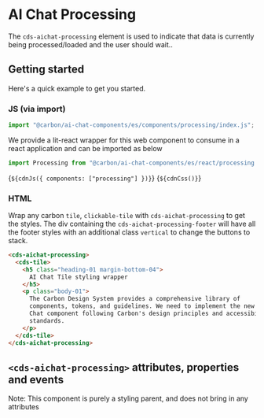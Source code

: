
<Meta of={ProcessingStories} />

# AI Chat Processing

The `cds-aichat-processing` element is used to indicate that data is currently being processed/loaded and the user should wait..

## Getting started

Here's a quick example to get you started.

### JS (via import)

```javascript
import "@carbon/ai-chat-components/es/components/processing/index.js";
```

We provide a lit-react wrapper for this web component to consume in a react application and can be imported as below

```javascript
import Processing from "@carbon/ai-chat-components/es/react/processing.js";
```

<Markdown>{`${cdnJs({ components: ["processing"] })}`}</Markdown>
<Markdown>{`${cdnCss()}`}</Markdown>

### HTML

Wrap any carbon `tile`, `clickable-tile` with `cds-aichat-processing` to get the styles.
The div containing the `cds-aichat-processing-footer` will have all the footer styles with an additional class `vertical` to change the buttons to stack.

```html
<cds-aichat-processing>
  <cds-tile>
    <h5 class="heading-01 margin-bottom-04">
      AI Chat Tile styling wrapper
    </h5>
    <p class="body-01">
      The Carbon Design System provides a comprehensive library of
      components, tokens, and guidelines. We need to implement the new AI
      Chat component following Carbon's design principles and accessibility
      standards.
    </p>
  </cds-tile>
</cds-aichat-processing>
```

## `<cds-aichat-processing>` attributes, properties and events

Note: This component is purely a styling parent, and does not bring in any attributes